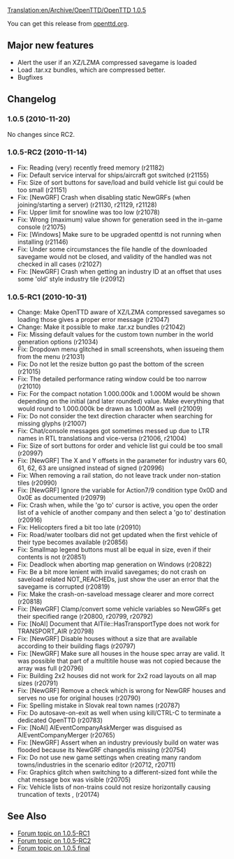 [[Translation:en/Archive/OpenTTD/OpenTTD 1.0.5]]
{{en/Archive/OpenTTD/NaviPrevNext|prev=en/Archive/OpenTTD/OpenTTD 1.0.4|next=en/Archive/Lists/Roadmap 1.1|date=2010-11-20}}

You can get this release from [http://www.openttd.org/en/download-stable openttd.org].

==Major new features==

* Alert the user if an XZ/LZMA compressed savegame is loaded
* Load .tar.xz bundles, which are compressed better.
* Bugfixes

==Changelog==

===1.0.5 (2010-11-20)===

No changes since RC2.

===1.0.5-RC2 (2010-11-14)===

* Fix: Reading (very) recently freed memory (r21182)
* Fix: Default service interval for ships/aircraft got switched {{en/Flyspray|4222}} (r21155)
* Fix: Size of sort buttons for save/load and build vehicle list gui could be too small {{en/Flyspray|4221}} (r21151)
* Fix: [NewGRF] Crash when disabling static NewGRFs (when joining/starting a server) {{en/Flyspray|4208}} (r21130, r21129, r21128)
* Fix: Upper limit for snowline was too low {{en/Flyspray|4203}} (r21078)
* Fix: Wrong (maximum) value shown for generation seed in the in-game console {{en/Flyspray|4192}} (r21075)
* Fix: [Windows] Make sure to be upgraded openttd is not running when installing {{en/Flyspray|4212}} (r21146)
* Fix: Under some circumstances the file handle of the downloaded savegame would not be closed, and validity of the handled was not checked in all cases (r21027)
* Fix: [NewGRF] Crash when getting an industry ID at an offset that uses some 'old' style industry tile {{en/Flyspray|4157}} (r20912)

===1.0.5-RC1 (2010-10-31)===

* Change: Make OpenTTD aware of XZ/LZMA compressed savegames so loading those gives a proper error message (r21047)
* Change: Make it possible to make .tar.xz bundles (r21042)
* Fix: Missing default values for the custom town number in the world generation options (r21034)
* Fix: Dropdown menu glitched in small screenshots, when issueing them from the menu (r21031)
* Fix: Do not let the resize button go past the bottom of the screen {{en/Flyspray|4176}} (r21015)
* Fix: The detailed performance rating window could be too narrow {{en/Flyspray|4102}} (r21010)
* Fix: For the compact notation 1.000.000k and 1.000M would be shown depending on the initial (and later rounded) value. Make everything that would round to 1.000.000k be drawn as 1.000M as well (r21009)
* Fix: Do not consider the text direction character when searching for missing glyphs (r21007)
* Fix: Chat/console messages got sometimes messed up due to LTR names in RTL translations and vice-versa {{en/Flyspray|3746}} (r21006, r21004)
* Fix: Size of sort buttons for order and vehicle list gui could be too small (r20997)
* Fix: [NewGRF] The X and Y offsets in the parameter for industry vars 60, 61, 62, 63 are unsigned instead of signed (r20996)
* Fix: When removing a rail station, do not leave track under non-station tiles (r20990)
* Fix: [NewGRF] Ignore the variable for Action7/9 condition type 0x0D and 0x0E as documented (r20979)
* Fix: Crash when, while the 'go to' cursor is active, you open the order list of a vehicle of another company and then select a 'go to' destination {{en/Flyspray|4159}} (r20916)
* Fix: Helicopters fired a bit too late {{en/Flyspray|4155}} (r20910)
* Fix: Road/water toolbars did not get updated when the first vehicle of their type becomes available {{en/Flyspray|4141}} (r20856)
* Fix: Smallmap legend buttons must all be equal in size, even if their contents is not (r20851)
* Fix: Deadlock when aborting map generation on Windows {{en/Flyspray|3707}} (r20822)
* Fix: Be a bit more lenient with invalid savegames; do not crash on saveload related NOT_REACHEDs, just show the user an error that the savegame is corrupted {{en/Flyspray|3714}} (r20819)
* Fix: Make the crash-on-saveload message clearer and more correct {{en/Flyspray|3791}} (r20818)
* Fix: [NewGRF] Clamp/convert some vehicle variables so NewGRFs get their specified range (r20800, r20799, r20792)
* Fix: [NoAI] Document that AITile::HasTransportType does not work for TRANSPORT_AIR {{en/Flyspray|4117}} (r20798)
* Fix: [NewGRF] Disable houses without a size that are available according to their building flags (r20797)
* Fix: [NewGRF] Make sure all houses in the house spec array are valid. It was possible that part of a multitile house was not copied because the array was full (r20796)
* Fix: Building 2x2 houses did not work for 2x2 road layouts on all map sizes (r20791)
* Fix: [NewGRF] Remove a check which is wrong for NewGRF houses and serves no use for original houses {{en/Flyspray|4118}} (r20790)
* Fix: Spelling mistake in Slovak real town names (r20787)
* Fix: Do autosave-on-exit as well when using kill/CTRL-C to terminate a dedicated OpenTTD (r20783)
* Fix: [NoAI] AIEventCompanyAskMerger was disguised as AIEventCompanyMerger (r20765)
* Fix: [NewGRF] Assert when an industry previously build on water was flooded because its NewGRF changed/is missing {{en/Flyspray|4112}} (r20754)
* Fix: Do not use new game settings when creating many random towns/industries in the scenario editor {{en/Flyspray|4094}} (r20712, r20711)
* Fix: Graphics glitch when switching to a different-sized font while the chat message box was visible (r20705)
* Fix: Vehicle lists of non-trains could not resize horizontally causing truncation of texts {{en/Flyspray|4123}}, {{en/Flyspray|3955}} (r20174)

== See Also ==
* [http://www.tt-forums.net/viewtopic.php?f=29&t=50791 Forum topic on 1.0.5-RC1]
* [http://www.tt-forums.net/viewtopic.php?f=29&t=51158 Forum topic on 1.0.5-RC2]
* [http://www.tt-forums.net/viewtopic.php?f=29&t=51329 Forum topic on 1.0.5 final]